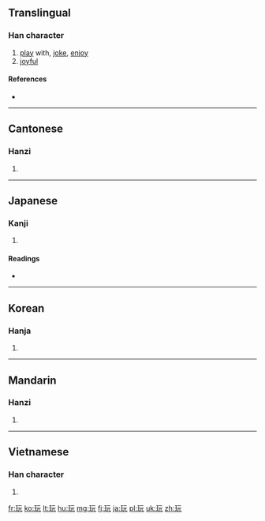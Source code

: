 ==Translingual==

===Han character===
{{Han char|rn=96|rad=玉|as=04|sn=8|four=1111<sub>1</sub>|canj=一土一一山 (MGMMU)|ids=⿰[[王]][[元]]}}

# [[play]] with, [[joke]], [[enjoy]]
# [[joyful]]

====References====
* {{Han ref|kx=0728.150|dkj=20872|dj=1140.140|hdz=21103.040|uh=73A9|ud=29609|bh=AAB1|bd=43697}}

----

==Cantonese==

===Hanzi===
{{yue-hanzi|jyut=|y=wun6}}

# {{defn|lang=yue|sort=玉04}}

----

==Japanese==

===Kanji===
{{ja-kanji|grade=c|rs=玉04}}

# {{defn|lang=ja|sort=玉04}}

====Readings====
* {{ja-readings|on=[[がん]] (gan)|kun=[[もてあそぶ]] (moteasobu)}}

----

==Korean==

===Hanja===
{{ko-hanja|hangeul=완|eumhun=|rv=wan|mr=wan|y=wan}}

# {{defn|lang=ko|sort=玉04}}

----

==Mandarin==

===Hanzi===
{{cmn-hanzi|pin=[[wán]] ([[wan2]])|wg=wan<sup>2</sup>}}

# {{defn|lang=cmn|sort=玉04}}

----

==Vietnamese==

===Han character===
{{vi-hantu|[[ngoạn]]|rs=玉04}}

# {{defn|lang=vi|sort=玉04}}

[[fr:玩]]
[[ko:玩]]
[[lt:玩]]
[[hu:玩]]
[[mg:玩]]
[[fj:玩]]
[[ja:玩]]
[[pl:玩]]
[[uk:玩]]
[[zh:玩]]